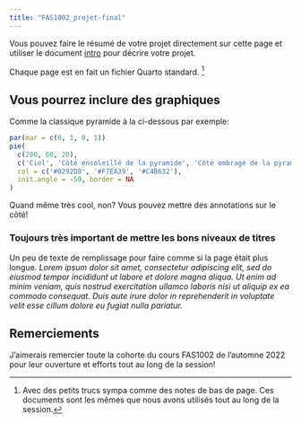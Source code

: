 ```yaml
---
title: "FAS1002_projet-final"
---
```


Vous pouvez faire le résumé de votre projet directement sur cette page et
utiliser le document [intro](intro.qmd) pour décrire votre projet.

Chaque page est en fait un fichier Quarto standard. [^1]

[^1]: Avec des petits trucs sympa comme des notes de bas de page. Ces documents
    sont les mêmes que nous avons utilisés tout au long de la session.

## Vous pourrez inclure des graphiques

Comme la classique pyramide à la ci-dessous par exemple:

```r
par(mar = c(0, 1, 0, 1))
pie(
  c(280, 60, 20),
  c('Ciel', 'Côté ensoleillé de la pyramide', 'Côté ombragé de la pyramide'),
  col = c('#0292D8', '#F7EA39', '#C4B632'),
  init.angle = -50, border = NA
)
```

<aside>Quand même très cool, non? Vous pouvez mettre des annotations sur le
côté!</aside>

### Toujours très important de mettre les bons niveaux de titres

Un peu de texte de remplissage pour faire comme si la page était plus longue.
*Lorem ipsum dolor sit amet, consectetur adipiscing elit, sed do eiusmod tempor
incididunt ut labore et dolore magna aliqua. Ut enim ad minim veniam, quis
nostrud exercitation ullamco laboris nisi ut aliquip ex ea commodo consequat.
Duis aute irure dolor in reprehenderit in voluptate velit esse cillum dolore eu
fugiat nulla pariatur.*

## Remerciements {.appendix}

J'aimerais remercier toute la cohorte du cours FAS1002 de l'automne 2022 pour
leur ouverture et efforts tout au long de la session!

